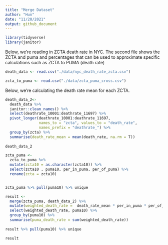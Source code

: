 ```yaml
---
title: "Merge Dataset"
author: "Hun"
date: "11/20/2021"
output: github_document
---
```

```r
library(tidyverse)
library(janitor)
```




Below, we're reading in ZCTA death rate in NYC. 
The second file shows the ZCTA and puma and percentages that can be used to approximate specific calculations such as ZCTA to PUMA (death rate)
```r
death_data <- read.csv("./data/nyc_death_rate_zcta.csv")

zcta_to_puma <- read.csv("./data/zcta_puma_cross.csv")
```




Below, we're calculating the death rate mean for each ZCTA. 
```r
death_data_2<-
  death_data %>% 
  janitor::clean_names() %>%
  select(deathrate_10001:deathrate_11697) %>%
  pivot_longer(deathrate_10001:deathrate_11697, 
               names_to = "zcta", values_to = "death_rate", 
               names_prefix = "deathrate_") %>%
  group_by(zcta) %>%
  summarise(death_rate_mean = mean(death_rate, na.rm = T))
  
death_data_2
```




```r
zcta_puma <-
  zcta_to_puma %>% 
  mutate(zcta10 = as.character(zcta10)) %>%
  select(zcta10 , puma10, per_in_puma, per_of_puma) %>%
  rename(zcta = zcta10) 


zcta_puma %>% pull(puma10) %>% unique
```



```r
result <-
  merge(zcta_puma, death_data_2) %>%
  mutate(weighted_death_rate =  death_rate_mean * per_in_puma * per_of_puma) %>%
  select(weighted_death_rate, puma10) %>%
  group_by(puma10) %>%
  summarise(puma_death_rate = sum(weighted_death_rate)) 
  
result %>% pull(puma10) %>% unique

result
```


